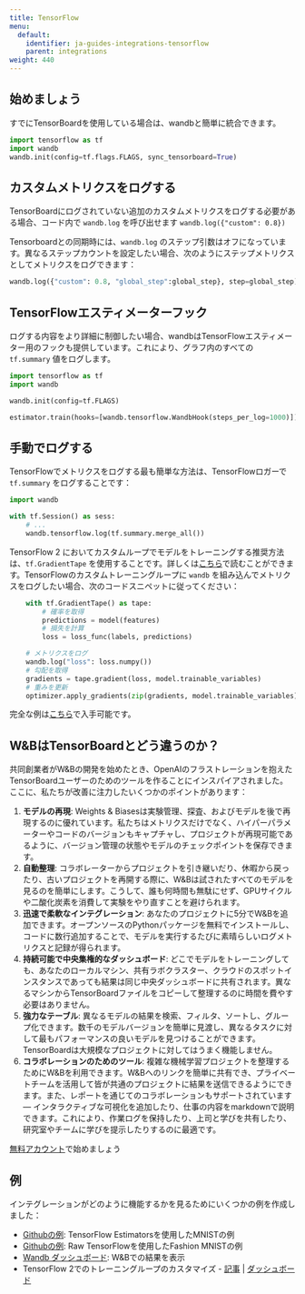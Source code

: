 ---
title: TensorFlow
menu:
  default:
    identifier: ja-guides-integrations-tensorflow
    parent: integrations
weight: 440
---

<Card title="Try in Colab" href="https://colab.research.google.com/drive/1JCpAbjkCFhYMT7LCQ399y35TS3jlMpvM" icon="python"/>

## 始めましょう

すでにTensorBoardを使用している場合は、wandbと簡単に統合できます。

```python
import tensorflow as tf
import wandb
wandb.init(config=tf.flags.FLAGS, sync_tensorboard=True)
```

## カスタムメトリクスをログする

TensorBoardにログされていない追加のカスタムメトリクスをログする必要がある場合、コード内で `wandb.log` を呼び出せます `wandb.log({"custom": 0.8}) `

Tensorboardとの同期時には、`wandb.log` のステップ引数はオフになっています。異なるステップカウントを設定したい場合、次のようにステップメトリクスとしてメトリクスをログできます：

``` python
wandb.log({"custom": 0.8, "global_step":global_step}, step=global_step)
```

## TensorFlowエスティメーターフック

ログする内容をより詳細に制御したい場合、wandbはTensorFlowエスティメーター用のフックも提供しています。これにより、グラフ内のすべての `tf.summary` 値をログします。

```python
import tensorflow as tf
import wandb

wandb.init(config=tf.FLAGS)

estimator.train(hooks=[wandb.tensorflow.WandbHook(steps_per_log=1000)])
```

## 手動でログする

TensorFlowでメトリクスをログする最も簡単な方法は、TensorFlowロガーで `tf.summary` をログすることです：

```python
import wandb

with tf.Session() as sess:
    # ...
    wandb.tensorflow.log(tf.summary.merge_all())
```

TensorFlow 2 においてカスタムループでモデルをトレーニングする推奨方法は、`tf.GradientTape` を使用することです。詳しくは[こちら](https://www.tensorflow.org/tutorials/customization/custom_training_walkthrough)で読むことができます。TensorFlowのカスタムトレーニングループに `wandb` を組み込んでメトリクスをログしたい場合、次のコードスニペットに従ってください：

```python
    with tf.GradientTape() as tape:
        # 確率を取得
        predictions = model(features)
        # 損失を計算
        loss = loss_func(labels, predictions)

    # メトリクスをログ
    wandb.log("loss": loss.numpy())
    # 勾配を取得
    gradients = tape.gradient(loss, model.trainable_variables)
    # 重みを更新
    optimizer.apply_gradients(zip(gradients, model.trainable_variables))
```

完全な例は[こちら](https://www.wandb.com/articles/wandb-customizing-training-loops-in-tensorflow-2)で入手可能です。

## W&BはTensorBoardとどう違うのか？

共同創業者がW&Bの開発を始めたとき、OpenAIのフラストレーションを抱えたTensorBoardユーザーのためのツールを作ることにインスパイアされました。ここに、私たちが改善に注力したいくつかのポイントがあります：

1. **モデルの再現**: Weights & Biasesは実験管理、探査、およびモデルを後で再現するのに優れています。私たちはメトリクスだけでなく、ハイパーパラメーターやコードのバージョンもキャプチャし、プロジェクトが再現可能であるように、バージョン管理の状態やモデルのチェックポイントを保存できます。
2. **自動整理**: コラボレーターからプロジェクトを引き継いだり、休暇から戻ったり、古いプロジェクトを再開する際に、W&Bは試されたすべてのモデルを見るのを簡単にします。こうして、誰も何時間も無駄にせず、GPUサイクルや二酸化炭素を消費して実験をやり直すことを避けられます。
3. **迅速で柔軟なインテグレーション**: あなたのプロジェクトに5分でW&Bを追加できます。オープンソースのPythonパッケージを無料でインストールし、コードに数行追加することで、モデルを実行するたびに素晴らしいログメトリクスと記録が得られます。
4. **持続可能で中央集権的なダッシュボード**: どこでモデルをトレーニングしても、あなたのローカルマシン、共有ラボクラスター、クラウドのスポットインスタンスであっても結果は同じ中央ダッシュボードに共有されます。異なるマシンからTensorBoardファイルをコピーして整理するのに時間を費やす必要はありません。
5. **強力なテーブル**: 異なるモデルの結果を検索、フィルタ、ソートし、グループ化できます。数千のモデルバージョンを簡単に見渡し、異なるタスクに対して最もパフォーマンスの良いモデルを見つけることができます。TensorBoardは大規模なプロジェクトに対してはうまく機能しません。
6. **コラボレーションのためのツール**: 複雑な機械学習プロジェクトを整理するためにW&Bを利用できます。W&Bへのリンクを簡単に共有でき、プライベートチームを活用して皆が共通のプロジェクトに結果を送信できるようにできます。また、レポートを通じてのコラボレーションもサポートされています— インタラクティブな可視化を追加したり、仕事の内容をmarkdownで説明できます。これにより、作業ログを保持したり、上司と学びを共有したり、研究室やチームに学びを提示したりするのに最適です。

[無料アカウント](https://wandb.ai)で始めましょう

## 例

インテグレーションがどのように機能するかを見るためにいくつかの例を作成しました：

* [Githubの例](https://github.com/wandb/examples/blob/master/examples/tensorflow/tf-estimator-mnist/mnist.py): TensorFlow Estimatorsを使用したMNISTの例
* [Githubの例](https://github.com/wandb/examples/blob/master/examples/tensorflow/tf-cnn-fashion/train.py): Raw TensorFlowを使用したFashion MNISTの例
* [Wandb ダッシュボード](https://app.wandb.ai/l2k2/examples-tf-estimator-mnist/runs/p0ifowcb): W&Bでの結果を表示
* TensorFlow 2でのトレーニングループのカスタマイズ - [記事](https://www.wandb.com/articles/wandb-customizing-training-loops-in-tensorflow-2) | [ダッシュボード](https://app.wandb.ai/sayakpaul/custom_training_loops_tf)